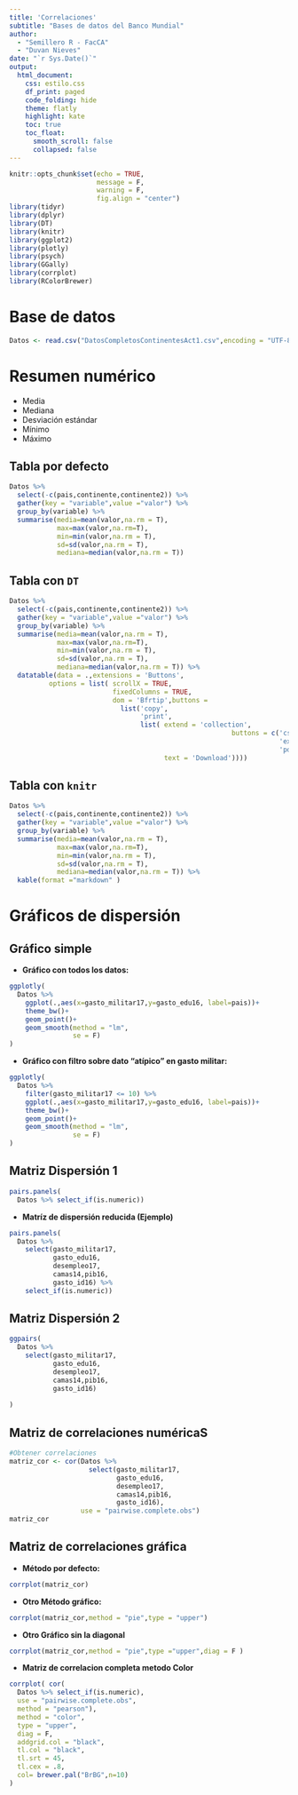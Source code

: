 ```yaml
---
title: 'Correlaciones'
subtitle: "Bases de datos del Banco Mundial"
author:
  - "Semillero R - FacCA"
  - "Duvan Nieves"
date: "`r Sys.Date()`"
output:
  html_document:
    css: estilo.css
    df_print: paged
    code_folding: hide
    theme: flatly
    highlight: kate
    toc: true
    toc_float:
      smooth_scroll: false
      collapsed: false
---
```


```r
knitr::opts_chunk$set(echo = TRUE,
                      message = F,
                      warning = F,
                      fig.align = "center")
library(tidyr)
library(dplyr)
library(DT)
library(knitr)
library(ggplot2)
library(plotly)
library(psych)
library(GGally)
library(corrplot)
library(RColorBrewer)
```

# Base de datos

```r
Datos <- read.csv("DatosCompletosContinentesAct1.csv",encoding = "UTF-8")
```

# Resumen numérico {.tabset .tabset-pills }

- Media
- Mediana
- Desviación estándar
- Mínimo
- Máximo

## Tabla por defecto

```r
Datos %>% 
  select(-c(pais,continente,continente2)) %>% 
  gather(key = "variable",value ="valor") %>% 
  group_by(variable) %>% 
  summarise(media=mean(valor,na.rm = T),
            max=max(valor,na.rm=T),
            min=min(valor,na.rm = T),
            sd=sd(valor,na.rm = T),
            mediana=median(valor,na.rm = T)) 
```

## Tabla con `DT`

```r
Datos %>% 
  select(-c(pais,continente,continente2)) %>% 
  gather(key = "variable",value ="valor") %>% 
  group_by(variable) %>% 
  summarise(media=mean(valor,na.rm = T),
            max=max(valor,na.rm=T),
            min=min(valor,na.rm = T),
            sd=sd(valor,na.rm = T),
            mediana=median(valor,na.rm = T)) %>% 
  datatable(data = .,extensions = 'Buttons', 
          options = list( scrollX = TRUE, 
                          fixedColumns = TRUE, 
                          dom = 'Bfrtip',buttons = 
                            list('copy', 
                                 'print', 
                                 list( extend = 'collection', 
                                                        buttons = c('csv', 
                                                                    'excel', 
                                                                    'pdf'), 
                                       text = 'Download'))))
```

## Tabla con `knitr`
```r
Datos %>% 
  select(-c(pais,continente,continente2)) %>% 
  gather(key = "variable",value ="valor") %>% 
  group_by(variable) %>% 
  summarise(media=mean(valor,na.rm = T),
            max=max(valor,na.rm=T),
            min=min(valor,na.rm = T),
            sd=sd(valor,na.rm = T),
            mediana=median(valor,na.rm = T)) %>% 
  kable(format ="markdown" )

```


# Gráficos de dispersión {.tabset .tabset-pills }

## Gráfico simple 

- **Gráfico con todos los datos:**

```r
ggplotly(
  Datos %>% 
    ggplot(.,aes(x=gasto_militar17,y=gasto_edu16, label=pais))+
    theme_bw()+
    geom_point()+
    geom_smooth(method = "lm", 
                se = F)
)

```

- **Gráfico con filtro sobre dato "atípico" en gasto militar:**

```r
ggplotly(
  Datos %>% 
    filter(gasto_militar17 <= 10) %>% 
    ggplot(.,aes(x=gasto_militar17,y=gasto_edu16, label=pais))+
    theme_bw()+
    geom_point()+
    geom_smooth(method = "lm", 
                se = F)
)
```

## Matriz Dispersión 1


```r
pairs.panels(
  Datos %>% select_if(is.numeric))

```

- **Matríz de dispersión reducida (Ejemplo)**

```r
pairs.panels(
  Datos %>% 
    select(gasto_militar17,
           gasto_edu16,
           desempleo17,
           camas14,pib16,
           gasto_id16) %>% 
    select_if(is.numeric))

```

## Matriz Dispersión 2

```r

ggpairs(
  Datos %>% 
    select(gasto_militar17,
           gasto_edu16,
           desempleo17,
           camas14,pib16,
           gasto_id16)
  
)


```

## Matriz de correlaciones numéricaS

```r
#Obtener correlaciones
matriz_cor <- cor(Datos %>% 
                    select(gasto_militar17,
                           gasto_edu16,
                           desempleo17,
                           camas14,pib16,
                           gasto_id16), 
                  use = "pairwise.complete.obs")
matriz_cor
```

## Matriz de correlaciones gráfica

- **Método por defecto:**

```r
corrplot(matriz_cor)
```

- **Otro Método gráfico:**

```r
corrplot(matriz_cor,method = "pie",type = "upper")
```

- **Otro Gráfico sin la diagonal**

```r
corrplot(matriz_cor,method = "pie",type ="upper",diag = F )
```

- **Matriz de correlacion completa metodo Color**

```r
corrplot( cor(
  Datos %>% select_if(is.numeric),
  use = "pairwise.complete.obs",
  method = "pearson"),
  method = "color",
  type = "upper",
  diag = F,
  addgrid.col = "black",
  tl.col = "black",
  tl.srt = 45,
  tl.cex = .8,
  col= brewer.pal("BrBG",n=10)
)
```


